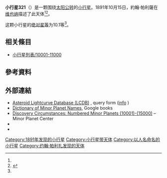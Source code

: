 {{Infobox planet
 | minorplanet     = yes
 | name            = 321 Florentina
 | background      = #D6D6D6
 | image = 
 | image_size      = 
 | caption         =
 | discovery_ref   =  <ref name="MPC-object" />
 | discoverer      = [[約翰·帕利薩|約翰·帕利薩]]
 | discovery_site  = [[维也纳|维也纳]]
 | discovered      = 1891年10月15日
 | mpc_name        = 321 Florentina
 | alt_names       = 321 Florentina
 | pronounced      = 
 | named_after     = <ref name="MPC-object" />
 | mp_category     = [[主帶小行星|主帶小行星]] <ref name="MPC-object" /><ref name="jpldata" />
 | orbit_ref       = <ref name="a">[http://ssd.jpl.nasa.gov/sbdb.cgi?sstr=321 321] {{Wayback|url=http://ssd.jpl.nasa.gov/sbdb.cgi?sstr=321 |date=20201029231930 }}，小行星數據庫瀏覽器（JPL Small-Body Database Browser）－[[美国国家航空航天局|美国国家航空航天局]]喷气推进实验室</ref>
 | epoch           = 2018-03-23.0（[[儒略日|JD]] 2458200.5）
 | uncertainty     = 0
 | observation_arc = 
 | aphelion = {{convert|3.019|AU|km|3|abbr=on|lk=out}}
 | perihelion      = {{convert|2.7499790|AU|km|3|abbr=on}}
 | semimajor       = 2.8843497
 | eccentricity    = 0.0465861
 | period          = 4.9[[儒略年|yr]]
 | mean_anomaly    = 242.32271[[度|°]]
 | mean_motion     = {{Deg2DMS|0.20120190|sup=ms}} / day
 | inclination     = 2.58755
 | asc_node        = 40.22031°
 | arg_peri        = 36.68490
 | mean_diameter   = 
 | rotation        = 
 | albedo          =
 | spectral_type   =
 | abs_magnitude   = 10.1<ref name="jpldata" />
}}
'''小行星321'''（{{lang-en|321 Florentina}}）是一颗围绕[[太阳|太阳]][[公转|公转]]的[[小行星|小行星]]。1891年10月15日，約翰·帕利薩在[[维也纳|维也纳]]描述了此天体<ref name="a" /><ref>{{cite news|title=小行星列表|url=http://cfa-www.harvard.edu/iau/lists/NumberedMPs.txt|accessdate=2018-10-19|newspaper=哈佛大学|archive-date=2008-05-17|archive-url=https://web.archive.org/web/20080517010638/http://cfa-www.harvard.edu/iau/lists/NumberedMPs.txt|dead-url=no}}</ref>。

这颗小行星的[[绝对星等|绝对星等]]为10.1等<ref name="a" />。

== 相关條目 ==
*[[小行星列表/10001-11000|小行星列表/10001-11000]]

== 參考資料 ==
{{reflist|refs=

<ref name="jpldata">{{cite web
 |type         = 2018-01-26 last obs.
 |title        = JPL Small-Body Database Browser:321 Florentina-321 Florentina
 |url          = https://ssd.jpl.nasa.gov/sbdb.cgi?sstr=321
 |publisher    = [[Jet_Propulsion_Laboratory|Jet Propulsion Laboratory]]
 |accessdate   = 28 March 2018
 |archive-date = 2020-10-29
 |archive-url  = https://web.archive.org/web/20201029231930/https://ssd.jpl.nasa.gov/sbdb.cgi?sstr=321
 |dead-url     = no
}}</ref>

<ref name="MPC-object">{{cite web
  |title      = 321 Florentina
  |work      = Minor Planet Center
  |url      = https://www.minorplanetcenter.net/db_search/show_object?object_id=321
  |accessdate      = 28 March 2018
  |archive-date      = 2020-10-19
  |archive-url      = https://web.archive.org/web/20201019084024/https://www.minorplanetcenter.net/db_search/show_object?object_id=321
  |dead-url      = no
  }}</ref>

}}

==  外部連結 ==
* [http://www.minorplanet.info/PHP/lcdbsummaryquery.php Asteroid Lightcurve Database (LCDB)] {{Wayback|url=http://www.minorplanet.info/PHP/lcdbsummaryquery.php |date=20171210173955 }}, query form ([http://www.minorplanet.info/lightcurvedatabase.html info] {{Wayback|url=http://www.minorplanet.info/lightcurvedatabase.html |date=20171216050541 }})
* [https://books.google.com/books?id=aeAg1X7afOoC&pg Dictionary of Minor Planet Names], Google books
* [http://www.minorplanetcenter.net/iau/lists/NumberedMPs010001.html Discovery Circumstances: Numbered Minor Planets (10001)-(15000)] {{Wayback|url=http://www.minorplanetcenter.net/iau/lists/NumberedMPs010001.html |date=20180612162317 }} – Minor Planet Center
* {{AstDys|321}}
* {{JPL small body}}

{{Minor Planet Number|[[小行星320|小行星320]]|[[小行星322|小行星322]]}}
{{小天体}}

[[Category:1891年发现的小行星|Category:1891年发现的小行星]]
[[Category:小行星带天体|Category:小行星带天体]]
[[Category:以人名命名的小行星|Category:以人名命名的小行星]]
[[Category:约翰·帕利扎发现的天体|Category:约翰·帕利扎发现的天体]]


{{Beltasteroid-stub}}